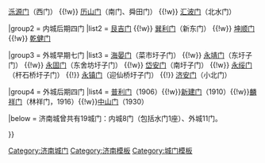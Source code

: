 {{Navbox
|name  = 济南城门
|title = [[济南城门列表|济南城门]]
|above  = 初建于明洪武四年（1371年），毁于1928年至1966年。

|group1 = 内城早期四门
|list1 = [[齐川门]]（老东门、济川门） {{!w}} [[泺源门]]（西门） {{!w}} [[历山门]]（南门、舜田门） {{!w}} [[汇波门]]（北水门）

|group2 = 内城后期四门
|list2 = [[艮吉门]] {{!w}} [[巽利门]]（新东门） {{!w}} [[坤顺门]] {{!w}} [[乾健门]]

|group3 = 外城早期七门
|list3 = [[海晏门]]（菜市圩子门） {{!w}} [[永靖门]]（东圩子门） {{!w}} [[永固门]]（东舍坊圩子门） {{!w}} [[岱安门]]（南圩子门） {{!w}} [[永绥门]]（杆石桥圩子门） {{!}} [[永镇门]]（迎仙桥圩子门） {{!}} [[济安门]]（小北门）

|group4 = 外城后期四门
|list4 = [[普利门]]（1906）{{!w}}[[新建门]]（1910）{{!w}}[[麟祥门]]（林祥门，1916）{{!w}}[[中山门 (济南)|中山门]]（1930）

|below  = 济南城曾共有19城门：内城8门（包括水门1座）、外城11门。
 
}}<noinclude>
[[Category:济南城门]]
[[Category:济南模板]]
[[Category:城门模板]]
</noinclude>